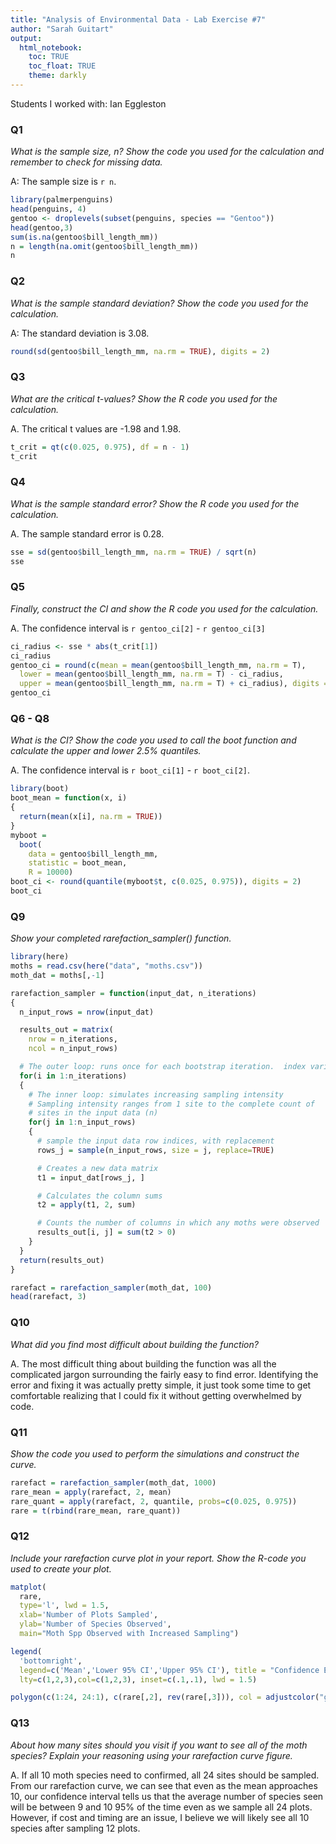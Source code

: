 ```yaml
---
title: "Analysis of Environmental Data - Lab Exercise #7"
author: "Sarah Guitart"
output: 
  html_notebook:
    toc: TRUE
    toc_float: TRUE
    theme: darkly 
---
```


Students I worked with: Ian Eggleston 

### Q1

*What is the sample size, n? Show the code you used for the calculation and remember to check for missing data.*

A: The sample size is `r n`. 
```r
library(palmerpenguins)
head(penguins, 4)
gentoo <- droplevels(subset(penguins, species == "Gentoo"))
head(gentoo,3)
sum(is.na(gentoo$bill_length_mm))
n = length(na.omit(gentoo$bill_length_mm))
n
```

### Q2

*What is the sample standard deviation? Show the code you used for the calculation.*

A: The standard deviation is 3.08. 
```r
round(sd(gentoo$bill_length_mm, na.rm = TRUE), digits = 2)
```

### Q3

*What are the critical t-values? Show the R code you used for the calculation.*

A. The critical t values are -1.98 and 1.98. 
```r
t_crit = qt(c(0.025, 0.975), df = n - 1)
t_crit
```

### Q4

*What is the sample standard error? Show the R code you used for the calculation.*

A. The sample standard error is 0.28. 
```r
sse = sd(gentoo$bill_length_mm, na.rm = TRUE) / sqrt(n)
sse
```

### Q5

*Finally, construct the CI and show the R code you used for the calculation.*

A. The confidence interval is `r gentoo_ci[2]` - `r gentoo_ci[3]`
```r
ci_radius <- sse * abs(t_crit[1])
ci_radius
gentoo_ci = round(c(mean = mean(gentoo$bill_length_mm, na.rm = T),
  lower = mean(gentoo$bill_length_mm, na.rm = T) - ci_radius,
  upper = mean(gentoo$bill_length_mm, na.rm = T) + ci_radius), digits = 2)
gentoo_ci
```

### Q6 - Q8

*What is the CI? Show the code you used to call the boot function and calculate the upper and lower 2.5% quantiles.*

A. The confidence interval is `r boot_ci[1]` - `r boot_ci[2]`. 
```r
library(boot)
boot_mean = function(x, i)
{
  return(mean(x[i], na.rm = TRUE))
}
myboot = 
  boot(
    data = gentoo$bill_length_mm,
    statistic = boot_mean,
    R = 10000)
boot_ci <- round(quantile(myboot$t, c(0.025, 0.975)), digits = 2)
boot_ci
```

### Q9

*Show your completed rarefaction_sampler() function.*
```r
library(here)
moths = read.csv(here("data", "moths.csv"))
moth_dat = moths[,-1]

rarefaction_sampler = function(input_dat, n_iterations)
{
  n_input_rows = nrow(input_dat)

  results_out = matrix(
    nrow = n_iterations,
    ncol = n_input_rows)

  # The outer loop: runs once for each bootstrap iteration.  index variable is i
  for(i in 1:n_iterations)
  {
    # The inner loop: simulates increasing sampling intensity
    # Sampling intensity ranges from 1 site to the complete count of
    # sites in the input data (n)
    for(j in 1:n_input_rows)
    {
      # sample the input data row indices, with replacement
      rows_j = sample(n_input_rows, size = j, replace=TRUE)

      # Creates a new data matrix
      t1 = input_dat[rows_j, ]

      # Calculates the column sums
      t2 = apply(t1, 2, sum)

      # Counts the number of columns in which any moths were observed
      results_out[i, j] = sum(t2 > 0)
    }
  }
  return(results_out)
}

rarefact = rarefaction_sampler(moth_dat, 100)
head(rarefact, 3)
```
### Q10

*What did you find most difficult about building the function?*

A. The most difficult thing about building the function was all the complicated jargon surrounding the fairly easy to find error. Identifying the error and fixing it was actually pretty simple, it just took some time to get comfortable realizing that I could fix it without getting overwhelmed by code. 

### Q11

*Show the code you used to perform the simulations and construct the curve.*
```r
rarefact = rarefaction_sampler(moth_dat, 1000)
rare_mean = apply(rarefact, 2, mean)
rare_quant = apply(rarefact, 2, quantile, probs=c(0.025, 0.975))
rare = t(rbind(rare_mean, rare_quant))
```

### Q12

*Include your rarefaction curve plot in your report. Show the R-code you used to create your plot.*
```r
matplot(
  rare,
  type='l', lwd = 1.5,
  xlab='Number of Plots Sampled',
  ylab='Number of Species Observed',
  main="Moth Spp Observed with Increased Sampling")

legend(
  'bottomright',
  legend=c('Mean','Lower 95% CI','Upper 95% CI'), title = "Confidence Envelope",
  lty=c(1,2,3),col=c(1,2,3), inset=c(.1,.1), lwd = 1.5)

polygon(c(1:24, 24:1), c(rare[,2], rev(rare[,3])), col = adjustcolor("grey30", alpha.f = 0.3), border = NA)
```

### Q13

*About how many sites should you visit if you want to see all of the moth species? Explain your reasoning using your rarefaction curve figure.*

A. If all 10 moth species need to confirmed, all 24 sites should be sampled. From our rarefaction curve, we can see that even as the mean approaches 10, our confidence interval tells us that the average number of species seen will be between 9 and 10 95% of the time even as we sample all 24 plots. However, if cost and timing are an issue, I believe we will likely see all 10 species after sampling 12 plots. 
